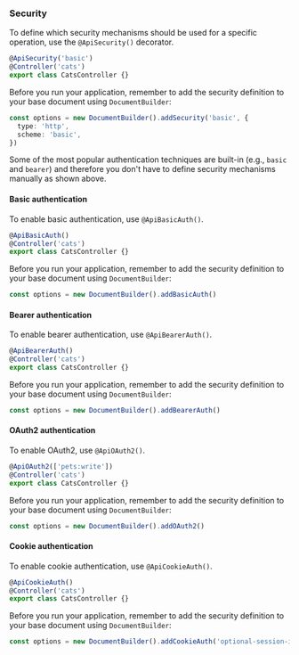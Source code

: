 ### Security

To define which security mechanisms should be used for a specific operation, use the `@ApiSecurity()` decorator.

```typescript
@ApiSecurity('basic')
@Controller('cats')
export class CatsController {}
```

Before you run your application, remember to add the security definition to your base document using `DocumentBuilder`:

```typescript
const options = new DocumentBuilder().addSecurity('basic', {
  type: 'http',
  scheme: 'basic',
})
```

Some of the most popular authentication techniques are built-in (e.g., `basic` and `bearer`) and therefore you don't have to define security mechanisms manually as shown above.

#### Basic authentication

To enable basic authentication, use `@ApiBasicAuth()`.

```typescript
@ApiBasicAuth()
@Controller('cats')
export class CatsController {}
```

Before you run your application, remember to add the security definition to your base document using `DocumentBuilder`:

```typescript
const options = new DocumentBuilder().addBasicAuth()
```

#### Bearer authentication

To enable bearer authentication, use `@ApiBearerAuth()`.

```typescript
@ApiBearerAuth()
@Controller('cats')
export class CatsController {}
```

Before you run your application, remember to add the security definition to your base document using `DocumentBuilder`:

```typescript
const options = new DocumentBuilder().addBearerAuth()
```

#### OAuth2 authentication

To enable OAuth2, use `@ApiOAuth2()`.

```typescript
@ApiOAuth2(['pets:write'])
@Controller('cats')
export class CatsController {}
```

Before you run your application, remember to add the security definition to your base document using `DocumentBuilder`:

```typescript
const options = new DocumentBuilder().addOAuth2()
```

#### Cookie authentication

To enable cookie authentication, use `@ApiCookieAuth()`.

```typescript
@ApiCookieAuth()
@Controller('cats')
export class CatsController {}
```

Before you run your application, remember to add the security definition to your base document using `DocumentBuilder`:

```typescript
const options = new DocumentBuilder().addCookieAuth('optional-session-id')
```
